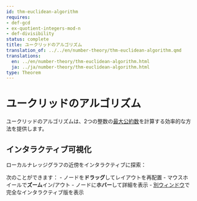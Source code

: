 ```yaml
---
id: thm-euclidean-algorithm
requires:
- def-gcd
- ex-quotient-integers-mod-n
- def-divisibility
status: complete
title: ユークリッドのアルゴリズム
translation_of: ../../en/number-theory/thm-euclidean-algorithm.qmd
translations:
  en: ../en/number-theory/thm-euclidean-algorithm.html
  ja: ../ja/number-theory/thm-euclidean-algorithm.html
type: Theorem
---
```


# ユークリッドのアルゴリズム {#thm-euclidean-algorithm}

ユークリッドのアルゴリズムは、2つの整数の[最大公約数](def-gcd.qmd)を計算する効率的な方法を提供します。

## インタラクティブ可視化

ローカルナレッジグラフの近傍をインタラクティブに探索：

::: {.graph-viz data-id="thm-euclidean-algorithm" data-width="700" data-height="500"}
:::

次のことができます：
- ノードを**ドラッグ**してレイアウトを再配置
- マウスホイールで**ズーム**イン/アウト
- ノードに**ホバー**して詳細を表示
- [別ウィンドウ](../../output/interactive/ja/thm-euclidean-algorithm.html){target="_blank"}で完全なインタラクティブ版を表示
